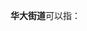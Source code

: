'''华大街道'''可以指：
{{PRC admin/disambig|35/01/02/007/000|35/05/03/005/000}}
{{disambig|cat=四字乡级行政区划消歧义}}